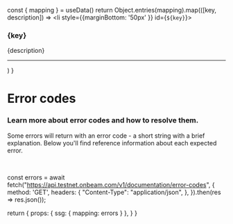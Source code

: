 

  const { mapping } = useData()
  return Object.entries(mapping).map(([key, description]) => 
    <li style={{marginBottom: '50px' }} id={`${key}`}>
      <h3>{key}</h3>
      {description}
      <hr />
    </li>)
}
 
# Error codes

### Learn more about error codes and how to resolve them.

Some errors will return with an error code - a short string with a brief explanation. Below you'll find reference information about each expected error.

<br />

<ul>
  <ErrorMapping/>
</ul>

  const errors = await fetch("https://api.testnet.onbeam.com/v1/documentation/error-codes", {
    method: 'GET',
    headers: {
      "Content-Type": "application/json",
    },
  }).then(res => res.json());

  return {
      props: {
        ssg: {
          mapping: errors
        }
      },
  }
}